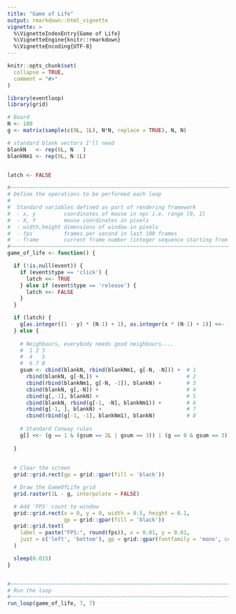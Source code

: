 ```yaml
---
title: "Game of Life"
output: rmarkdown::html_vignette
vignette: >
  %\VignetteIndexEntry{Game of Life}
  %\VignetteEngine{knitr::rmarkdown}
  %\VignetteEncoding{UTF-8}
---
```


```r
knitr::opts_chunk$set(
  collapse = TRUE,
  comment = "#>"
)
```

```r
library(eventloop)
library(grid)

# Board
N <- 100
g <- matrix(sample(c(0L, 1L), N*N, replace = TRUE), N, N)

# standard blank vectors I'll need
blankN   <- rep(0L, N   )
blankNm1 <- rep(0L, N-1L)


latch <- FALSE

#~~~~~~~~~~~~~~~~~~~~~~~~~~~~~~~~~~~~~~~~~~~~~~~~~~~~~~~~~~~~~~~~~~~~~~~~~~~~~
# Define the operations to be performed each loop
#
#  Standard variables defined as part of rendering framework
#  - x, y         coordinates of mouse in npc i.e. range [0, 1]
#  - X, Y         mouse coordinates in pixels
#  - width,height dimensions of window in pixels
#  - fps          frames per second in last 100 frames
#  - frame        current frame number (integer sequence starting from 1)
#~~~~~~~~~~~~~~~~~~~~~~~~~~~~~~~~~~~~~~~~~~~~~~~~~~~~~~~~~~~~~~~~~~~~~~~~~~~~~
game_of_life <- function() {

  if (!is.null(event)) {
    if (event$type == 'click') {
      latch <<- TRUE
    } else if (event$type == 'release') {
      latch <<- FALSE
    }
  }

  if (latch) {
    g[as.integer((1 - y) * (N-1) + 1), as.integer(x * (N-1) + 1)] <<- 1L
  } else {
    
    # Neighbours, everybody needs good neighbours....
    #  1 2 3
    #  4   5
    #  6 7 8
    gsum <- cbind(blankN, rbind(blankNm1, g[-N, -N])) +  # 1
      rbind(blankN, g[-N,]) +                            # 2
      cbind(rbind(blankNm1, g[-N, -1]), blankN) +        # 3
      cbind(blankN, g[,-N]) +                            # 4
      cbind(g[,-1], blankN) +                            # 5
      cbind(blankN, rbind(g[-1, -N], blankNm1)) +        # 6
      rbind(g[-1, ], blankN) +                           # 7
      cbind(rbind(g[-1, -1], blankNm1), blankN)          # 8
    
    # Standard Conway rules
    g[] <<- (g == 1 & (gsum == 2L | gsum == 3)) | (g == 0 & gsum == 3)
    
  }
  
  
  # Clear the screen
  grid::grid.rect(gp = grid::gpar(fill = 'black'))

  # Draw the GameOfLife grid
  grid.raster(1L - g, interpolate = FALSE)

  # Add 'FPS' count to window
  grid::grid.rect(x = 0, y = 0, width = 0.5, height = 0.1,
                  gp = grid::gpar(fill = 'black'))
  grid::grid.text(
    label = paste("FPS:", round(fps)), x = 0.01, y = 0.01,
    just = c('left', 'bottom'), gp = grid::gpar(fontfamily = 'mono', cex = 2, col = 'white')
  )

  sleep(0.015)
}


#~~~~~~~~~~~~~~~~~~~~~~~~~~~~~~~~~~~~~~~~~~~~~~~~~~~~~~~~~~~~~~~~~~~~~~~~~~~~~
# Run the loop
#~~~~~~~~~~~~~~~~~~~~~~~~~~~~~~~~~~~~~~~~~~~~~~~~~~~~~~~~~~~~~~~~~~~~~~~~~~~~~
run_loop(game_of_life, 7, 7)
```
